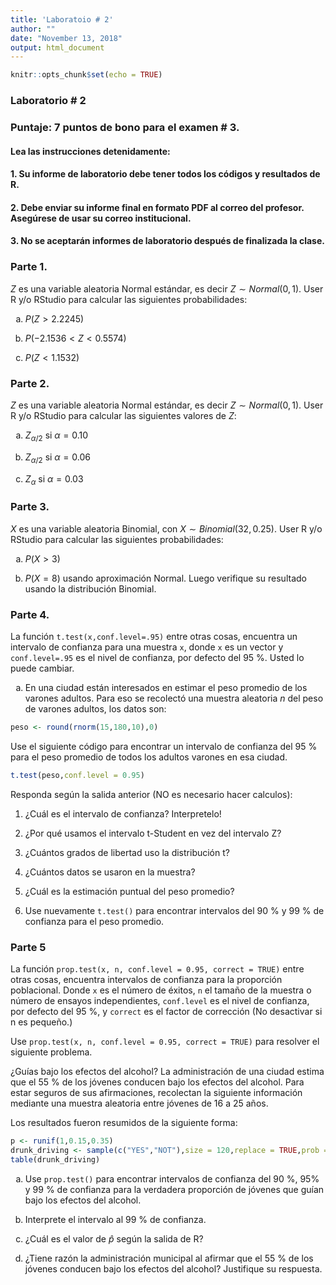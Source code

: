 ```yaml
---
title: 'Laboratoio # 2'
author: ""
date: "November 13, 2018"
output: html_document
---
```


```r
knitr::opts_chunk$set(echo = TRUE)
```

### Laboratorio # 2

### **Puntaje: 7 puntos de bono para el examen # 3**.

#### Lea las instrucciones detenidamente:

#### 1. Su informe de laboratorio debe tener todos los códigos y resultados de R.

#### 2. Debe enviar su informe final en formato PDF al correo del profesor. Asegúrese de usar su correo institucional.

#### 3. No se aceptarán informes de laboratorio después de finalizada la clase.


### Parte 1.

$Z$ es una variable aleatoria Normal estándar, es decir $Z \sim Normal(0,1)$. User R y/o RStudio para calcular las siguientes probabilidades:

a) $P(Z > 2.2245)$

b) $P(-2.1536 < Z < 0.5574)$ 

a) $P(Z < 1.1532)$


### Parte 2.

$Z$ es una variable aleatoria Normal estándar, es decir $Z \sim Normal(0,1)$. User R y/o RStudio para calcular las siguientes valores de $Z$:

a) $Z_{\alpha/2}$ si $\alpha=0.10$

b) $Z_{\alpha/2}$ si $\alpha=0.06$

c)  $Z_{\alpha}$ si $\alpha=0.03$

### Parte 3.

$X$ es una variable aleatoria Binomial, con $X \sim Binomial(32,0.25)$. User R y/o RStudio para calcular las siguientes probabilidades:

a) $P(X > 3)$

b) $P(X = 8)$ usando aproximación Normal. Luego verifique su resultado usando la distribución Binomial.

### Parte 4.

La función `t.test(x,conf.level=.95)` entre otras cosas, encuentra un intervalo de confianza  para una muestra `x`, donde `x` es un vector y `conf.level=.95` es el nivel de confianza, por defecto del 95 %. Usted lo puede cambiar.

a) En una ciudad están interesados en estimar el peso promedio de los varones adultos. Para eso se recolectó una muestra aleatoria $n$ del peso de varones adultos, los  datos son:

```r
peso <- round(rnorm(15,180,10),0)
```

Use el siguiente código para encontrar un intervalo de confianza del 95 % para el peso promedio de todos los adultos varones en esa ciudad.

```r
t.test(peso,conf.level = 0.95)
```

Responda según la salida anterior (NO es necesario hacer calculos):

1. ¿Cuál es el intervalo de confianza? Interpretelo!

2. ¿Por qué usamos el intervalo t-Student en vez del intervalo Z?

3. ¿Cuántos grados de libertad uso la distribución t?

4. ¿Cuántos datos se usaron en la muestra?

5. ¿Cuál es la estimación puntual del peso promedio?

6. Use nuevamente `t.test()` para encontrar intervalos del 90 % y 99 % de confianza para el peso promedio.

### Parte 5

La función `prop.test(x, n, conf.level = 0.95, correct = TRUE)` entre otras cosas, encuentra intervalos  de confianza para la proporción poblacional. Donde `x` es el número de éxitos, `n` el tamaño de la muestra o número de ensayos independientes, `conf.level` es el nivel de confianza, por defecto del 95 %, y  `correct` es el factor de corrección (No desactivar si n es pequeño.)

Use `prop.test(x, n, conf.level = 0.95, correct = TRUE)` para resolver el siguiente problema.

¿Guías bajo los efectos del alcohol? La administración de una ciudad estima que el 55 % de los jóvenes conducen bajo los efectos del alcohol. Para estar seguros de sus afirmaciones, recolectan la siguiente información mediante una muestra aleatoria entre jóvenes de 16 a 25 años.

Los resultados fueron resumidos de la siguiente forma:

```r
p <- runif(1,0.15,0.35)
drunk_driving <- sample(c("YES","NOT"),size = 120,replace = TRUE,prob = c(p,1-p))
table(drunk_driving)
```


a) Use `prop.test()` para encontrar intervalos de confianza del 90 %, 95% y 99 % de confianza para la verdadera proporción de jóvenes que guían bajo los efectos del alcohol.


b) Interprete el intervalo al 99 % de confianza.


c) ¿Cuál es el valor de $\hat{p}$ según la salida de R?


d) ¿Tiene razón la administración municipal al afirmar que el 55 % de los jóvenes conducen bajo los efectos del alcohol? Justifique su respuesta.

